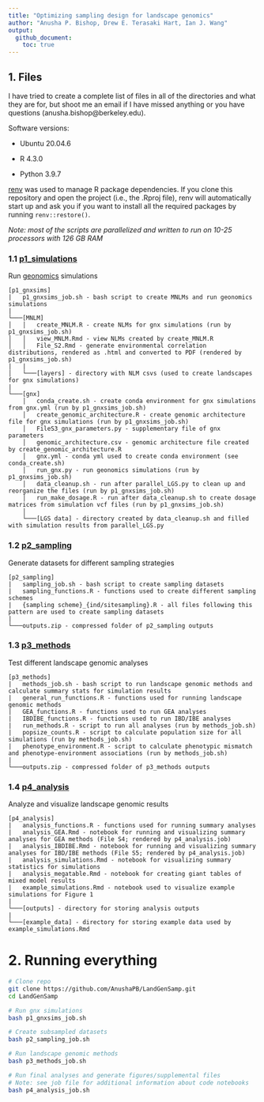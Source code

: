 ```yaml
---
title: "Optimizing sampling design for landscape genomics"
author: "Anusha P. Bishop, Drew E. Terasaki Hart, Ian J. Wang"
output: 
  github_document:
    toc: true
---
```


## 1. Files

I have tried to create a complete list of files in all of the directories and what they are for, but shoot me an email if I have missed anything or you have questions (anusha.bishop@berkeley.edu).

Software versions:

- Ubuntu 20.04.6

- R 4.3.0

- Python 3.9.7

[renv](https://rstudio.github.io/renv/articles/renv.html) was used to manage R package dependencies. If you clone this repository and open the project (i.e., the .Rproj file), renv will automatically start up and ask you if you want to install all the required packages by running `renv::restore()`. 

*Note: most of the scripts are parallelized and written to run on 10-25 processors with 126 GB RAM* 

### 1.1 [p1_simulations](https://github.com/AnushaPB/LandGenSamp/tree/main/p1_gnxsims)
Run [geonomics](https://geonomics.readthedocs.io/en/latest/) simulations

```
[p1_gnxsims]
|   p1_gnxsims_job.sh - bash script to create MNLMs and run geonomics simulations
|
└───[MNLM]
│   │   create_MNLM.R - create NLMs for gnx simulations (run by p1_gnxsims_job.sh)
│   │   view_MNLM.Rmd - view NLMs created by create_MNLM.R
│   │   File_S2.Rmd - generate environmental correlation distributions, rendered as .html and converted to PDF (rendered by p1_gnxsims_job.sh)
|   |   
│   └───[layers] - directory with NLM csvs (used to create landscapes for gnx simulations)
|   
└───[gnx]
    │   conda_create.sh - create conda environment for gnx simulations from gnx.yml (run by p1_gnxsims_job.sh)
    │   create_genomic_architecture.R - create genomic architecture file for gnx simulations (run by p1_gnxsims_job.sh)
    │   FileS3_gnx_parameters.py - supplementary file of gnx parameters
    │   genomic_architecture.csv - genomic architecture file created by create_genomic_architecture.R
    │   gnx.yml - conda yml used to create conda environment (see conda_create.sh)
    │   run_gnx.py - run geonomics simulations (run by p1_gnxsims_job.sh)
    │   data_cleanup.sh - run after parallel_LGS.py to clean up and reorganize the files (run by p1_gnxsims_job.sh)
    │   run_make_dosage.R - run after data_cleanup.sh to create dosage matrices from simulation vcf files (run by p1_gnxsims_job.sh)
    │   
    └───[LGS data] - directory created by data_cleanup.sh and filled with simulation results from parallel_LGS.py
```

### 1.2 [p2_sampling](https://github.com/AnushaPB/LandGenSamp/tree/main/p2_sampling)
Generate datasets for different sampling strategies

```
[p2_sampling]
|   sampling_job.sh - bash script to create sampling datasets
|   sampling_functions.R - functions used to create different sampling schemes
|   {sampling scheme}_{ind/sitesampling}.R - all files following this pattern are used to create sampling datasets 
|   
└───outputs.zip - compressed folder of p2_sampling outputs
```

### 1.3 [p3_methods](https://github.com/AnushaPB/LandGenSamp/tree/main/p3_methods)
Test different landscape genomic analyses

```
[p3_methods]
|   methods_job.sh - bash script to run landscape genomic methods and calculate summary stats for simulation results
|   general_run_functions.R - functions used for running landscape genomic methods
|   GEA_functions.R - functions used to run GEA analyses
|   IBDIBE_functions.R - functions used to run IBD/IBE analyses
|   run_methods.R - script to run all analyses (run by methods_job.sh)
|   popsize_counts.R - script to calculate population size for all simulations (run by methods_job.sh)
|   phenotype_environment.R - script to calculate phenotypic mismatch and phenotype-environment associations (run by methods_job.sh)
|  
└───outputs.zip - compressed folder of p3_methods outputs
```

### 1.4 [p4_analysis](https://github.com/AnushaPB/LandGenSamp/tree/main/p4_analysis)
Analyze and visualize landscape genomic results 

```
[p4_analysis]
|   analysis_functions.R - functions used for running summary analyses
|   analysis_GEA.Rmd - notebook for running and visualizing summary analyses for GEA methods (File S4; rendered by p4_analysis.job)
|   analysis_IBDIBE.Rmd - notebook for running and visualizing summary analyses for IBD/IBE methods (File S5; rendered by p4_analysis.job)
|   analysis_simulations.Rmd - notebook for visualizing summary statistics for simulations
|   analysis_megatable.Rmd - notebook for creating giant tables of mixed model results
|   example_simulations.Rmd - notebook used to visualize example simulations for Figure 1
|  
└───[outputs] - directory for storing analysis outputs
|  
└───[example_data] - directory for storing example data used by example_simulations.Rmd
```

# 2. Running everything

```bash
# Clone repo
git clone https://github.com/AnushaPB/LandGenSamp.git
cd LandGenSamp

# Run gnx simulations
bash p1_gnxsims_job.sh

# Create subsampled datasets
bash p2_sampling_job.sh

# Run landscape genomic methods
bash p3_methods_job.sh

# Run final analyses and generate figures/supplemental files
# Note: see job file for additional information about code notebooks
bash p4_analysis_job.sh
```